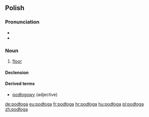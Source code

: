 {{also|podloga}}
==Polish==

===Pronunciation===
* {{IPA|[pɔˈdwɔɡa]|lang=pl}}
* {{audio|Pl-podłoga.ogg|Audio}}

===Noun===
{{infl|pl|noun|g=f}}

# [[floor]]

====Declension====
{{pl-decl-noun
|podłoga|podłogi
|podłogi|podłóg
|podłodze|podłogom
|podłogę|podłogi
|podłogą|podłogami
|podłodze|podłogach
|podłogo|podłogi
}}

====Derived terms====
* [[podłogowy]] (adjective)

[[de:podłoga]]
[[eu:podłoga]]
[[fr:podłoga]]
[[hr:podłoga]]
[[hu:podłoga]]
[[pl:podłoga]]
[[zh:podłoga]]